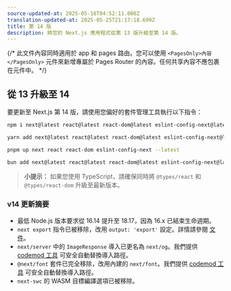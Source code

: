 ```yaml
---
source-updated-at: 2025-05-16T04:52:11.000Z
translation-updated-at: 2025-05-25T21:17:18.699Z
title: 第 14 版
description: 將您的 Next.js 應用程式從第 13 版升級至第 14 版。
---
```


{/* 此文件內容同時適用於 app 和 pages 路由。您可以使用 `<PagesOnly>內容</PagesOnly>` 元件來新增專屬於 Pages Router 的內容。任何共享內容不應包裹在元件中。 */}

## 從 13 升級至 14

要更新至 Next.js 第 14 版，請使用您偏好的套件管理工具執行以下指令：

```bash filename="終端機"
npm i next@latest react@latest react-dom@latest eslint-config-next@latest
```

```bash filename="終端機"
yarn add next@latest react@latest react-dom@latest eslint-config-next@latest
```

```bash filename="終端機"
pnpm up next react react-dom eslint-config-next --latest
```

```bash filename="終端機"
bun add next@latest react@latest react-dom@latest eslint-config-next@latest
```

> **小提示：** 如果您使用 TypeScript，請確保同時將 `@types/react` 和 `@types/react-dom` 升級至最新版本。

### v14 更新摘要

- 最低 Node.js 版本要求從 16.14 提升至 18.17，因為 16.x 已結束生命週期。
- `next export` 指令已被移除，改用 `output: 'export'` 設定。詳情請參閱 [文件](https://nextjs.org/docs/app/building-your-application/deploying/static-exports)。
- `next/server` 中的 `ImageResponse` 導入已更名為 `next/og`。我們提供 [codemod 工具](/docs/app/building-your-application/upgrading/codemods#next-og-import) 可安全自動替換導入路徑。
- `@next/font` 套件已完全移除，改用內建的 `next/font`。我們提供 [codemod 工具](/docs/app/building-your-application/upgrading/codemods#built-in-next-font) 可安全自動替換導入路徑。
- `next-swc` 的 WASM 目標編譯選項已被移除。